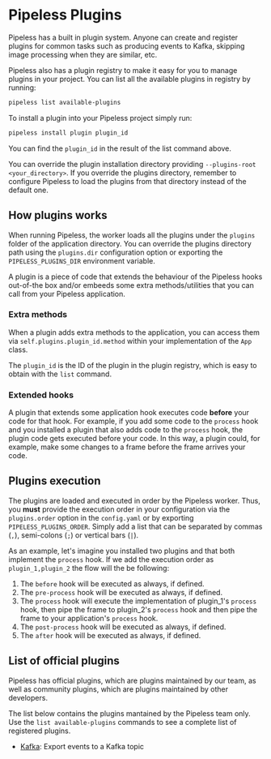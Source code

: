 # Pipeless Plugins

Pipeless has a built in plugin system. Anyone can create and register plugins for common tasks such as producing events to Kafka, skipping image processing when they are similar, etc.

Pipeless also has a plugin registry to make it easy for you to manage plugins in your project. You can list all the available plugins in registry by running:

```bash copy
pipeless list available-plugins
```

To install a plugin into your Pipeless project simply run:

```python copy
pipeless install plugin plugin_id
```

You can find the `plugin_id` in the result of the list command above.

You can override the plugin installation directory providing `--plugins-root <your_directory>`. If you override the plugins directory, remember to configure Pipeless to load the plugins from that directory instead of the default one.

## How plugins works

When running Pipeless, the worker loads all the plugins under the `plugins` folder of the application directory. You can override the plugins directory path using the `plugins.dir` configuration option or exporting the `PIPELESS_PLUGINS_DIR` environment variable.

A plugin is a piece of code that extends the behaviour of the Pipeless hooks out-of-the box and/or embeeds some extra methods/utilities that you can call from your Pipeless application.

### Extra methods

When a plugin adds extra methods to the application, you can access them via `self.plugins.plugin_id.method` within your implementation of the `App` class.

The `plugin_id` is the ID of the plugin in the plugin registry, which is easy to obtain with the `list` command.

### Extended hooks

A plugin that extends some application hook executes code **before** your code for that hook. For example, if you add some code to the `process` hook and you installed a plugin that also adds code to the `process` hook, the plugin code gets executed before your code. In this way, a plugin could, for example, make some changes to a frame before the frame arrives your code.

## Plugins execution

The plugins are loaded and executed in order by the Pipeless worker. Thus, you **must** provide the execution order in your configuration via the `plugins.order` option in the `config.yaml` or by exporting `PIPELESS_PLUGINS_ORDER`.
Simply add a list that can be separated by commas (`,`), semi-colons (`;`) or vertical bars (`|`).

As an example, let's imagine you installed two plugins and that both implement the `process` hook. If we add the execution order as `plugin_1,plugin_2` the flow will the be following:

1. The `before` hook will be executed as always, if defined.
1. The `pre-process` hook will be executed as always, if defined.
1. The `process` hook will execute the implementation of plugin_1's `process` hook, then pipe the frame to plugin_2's `process` hook and then pipe the frame to your application's `process` hook.
1. The `post-process` hook will be executed as always, if defined.
1. The `after` hook will be executed as always, if defined.

## List of official plugins

Pipeless has official plugins, which are plugins maintained by our team, as well as community plugins, which are plugins maintained by other developers.

The list below contains the plugins mantained by the Pipeless team only. Use the `list available-plugins` commands to see a complete list of registered plugins.

- [Kafka](/v0/plugins/kafka/): Export events to a Kafka topic
